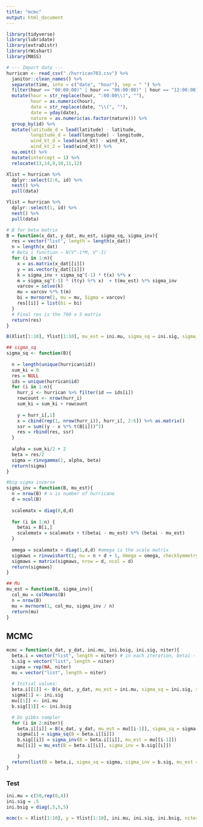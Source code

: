 ```yaml
---
title: "mcmc"
output: html_document
---
```


```r
library(tidyverse)
library(lubridate)
library(extraDistr)
library(rWishart)
library(MASS)
```

```r
# --- Import data ---
hurrican <- read_csv("./hurrican703.csv") %>% 
  janitor::clean_names() %>% 
  separate(time, into = c("date", "hour"), sep = " ") %>% 
  filter(hour == "00:00:00)" | hour == "06:00:00)" | hour == "12:00:00)" | hour == "18:00:00)") %>% 
  mutate(hour = str_replace(hour, ":00:00\\)", ""),
         hour = as.numeric(hour),
         date = str_replace(date, "\\(", ""),
         date = yday(date),
         nature = as.numeric(as.factor(nature))) %>% 
  group_by(id) %>% 
  mutate(latitude_d = lead(latitude) - latitude,
         longitude_d = lead(longitude) - longitude,
         wind_kt_d = lead(wind_kt) - wind_kt,
         wind_kt_2 = lead(wind_kt)) %>% 
  na.omit() %>% 
  mutate(intercept = 1) %>% 
  relocate(13,14,9,10,11,12) 

Xlist = hurrican %>% 
  dplyr::select(2:6, id) %>% 
  nest() %>% 
  pull(data)

Ylist = hurrican %>% 
  dplyr::select(1, id) %>% 
  nest() %>% 
  pull(data)
```

```r
# B for beta matrix
B = function(x_dat, y_dat, mu_est, sigma_sq, sigma_inv){
  res = vector("list", length = length(x_dat))
  n = length(x_dat)
  # Beta_i function ~ N(V^-1*M, V^-1)
  for (i in 1:n){
    x = as.matrix(x_dat[[i]])
    y = as.vector(y_dat[[i]])
    k = sigma_inv + sigma_sq^(-1) * t(x) %*% x
    m = sigma_sq^(-1) * (t(y) %*% x)  + t(mu_est) %*% sigma_inv
    varcov = solve(k)
    mu = varcov %*% t(m)
    bi = mvrnorm(1, mu = mu, Sigma = varcov)
    res[[i]] = list(bi = bi)
  }
  # Final res is the 700 x 5 matrix 
  return(res)
}

B(Xlist[1:10], Ylist[1:10], mu_est = ini.mu, sigma_sq = ini.sig, sigma_inv = ini.bsig)
```

```r
## sigma_sq
sigma_sq <- function(B){
  
  n = length(unique(hurrican$id))
  sum_ki = 0
  res = NULL
  ids = unique(hurrican$id)
  for (i in 1:n){
    hurr_i <- hurrican %>% filter(id == ids[i])
    rowcount <- nrow(hurr_i)
    sum_ki = sum_ki + rowcount
  
    y = hurr_i[,1]
    x = cbind(rep(1, nrow(hurr_i)), hurr_i[, 2:6]) %>% as.matrix()
    ssr = sum((y - x %*% t(B[i]))^2)
    res = rbind(res, ssr)
  }
  
  alpha = sum_ki/2 + 2
  beta = res/2
  sigma = rinvgamma(1, alpha, beta)
  return(sigma)
}
```


```r
#big sigma inverse
sigma_inv = function(B, mu_est){
  n = nrow(B) # n is number of hurricane
  d = ncol(B)
  
  scalematx = diag(0,d,d)
  
  for (i in 1:n) {
    betai = B[i,]
    scalematx = scalematx + t(betai - mu_est) %*% (betai - mu_est)
  }
  
  omega = scalematx + diag(1,d,d) #omega is the scale matrix
  sigmaws = rinvwishart(1, nu = n + d + 1, Omega = omega, checkSymmetry = F) 
  sigmaws = matrix(sigmaws, nrow = d, ncol = d)
  return(sigmaws)
}
```


```r
## Mu
mu_est = function(B, sigma_inv){
  col_mu = colMeans(B)
  n = nrow(B)
  mu = mvrnorm(1, col_mu, sigma_inv / n) 
  return(mu)
}
```

## MCMC
```r
mcmc = function(x_dat, y_dat, ini.mu, ini.bsig, ini.sig, niter){
  beta.i = vector("list", length = niter) # in each iteration, betai - 365x8
  b.sig = vector("list", length = niter)
  sigma = rep(NA, niter)
  mu = vector("list", length = niter)
  
  # Initial values:
  beta.i[[1]] <- B(x_dat, y_dat, mu_est = ini.mu, sigma_sq = ini.sig, sigma_inv = ini.bsig)
  sigma[1] <- ini.sig
  mu[[1]] <- ini.mu
  b.sig[[1]] <- ini.bsig

  # Do gibbs sampler
  for (i in 2:niter){
    beta.i[[i]] = B(x_dat, y_dat, mu_est = mu[[i-1]], sigma_sq = sigma[i-1], sigma_inv = b.sig[[i-1]])
    sigma[i] = sigma_sq(B = beta.i[[i]])
    b.sig[[i]] = sigma_inv(B = beta.i[[i]], mu_est = mu[[i-1]])
    mu[[i]] = mu_est(B = beta.i[[i]], sigma_inv = b.sig[[i]])

    }
  return(list(B = beta.i, sigma_sq = sigma, sigma_inv = b.sig, mu_est = mu))
}
```

### Test
```r
ini.mu = c(50,rep(0,4))
ini.sig = .5
ini.bsig = diag(.5,5,5)

mcmc(x = Xlist[1:10], y = Ylist[1:10], ini.mu, ini.sig, ini.bsig, niter = 100)
```


